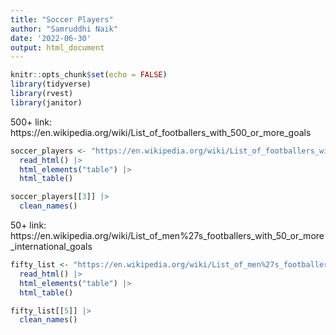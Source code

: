 ```yaml
---
title: "Soccer Players"
author: "Samruddhi Naik"
date: '2022-06-30'
output: html_document
---
```


```r
knitr::opts_chunk$set(echo = FALSE)
library(tidyverse)
library(rvest)
library(janitor)
```

500+ link: https://en.wikipedia.org/wiki/List_of_footballers_with_500_or_more_goals

```r
soccer_players <- "https://en.wikipedia.org/wiki/List_of_footballers_with_500_or_more_goals" |>
  read_html() |>
  html_elements("table") |>
  html_table()
```

```r
soccer_players[[3]] |> 
  clean_names()
```


50+ link: https://en.wikipedia.org/wiki/List_of_men%27s_footballers_with_50_or_more_international_goals

```r
fifty_list <- "https://en.wikipedia.org/wiki/List_of_men%27s_footballers_with_50_or_more_international_goals" |>
  read_html() |>
  html_elements("table") |>
  html_table()
```

```r
fifty_list[[5]] |> 
  clean_names()
```




